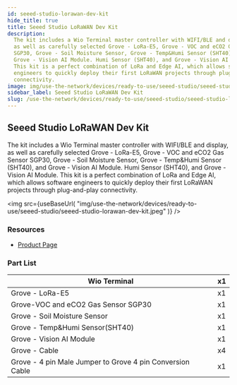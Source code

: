```yaml
---
id: seeed-studio-lorawan-dev-kit
hide_title: true
title: Seeed Studio LoRaWAN Dev Kit
description:
  The kit includes a Wio Terminal master controller with WIFI/BLE and display,
  as well as carefully selected Grove - LoRa-E5, Grove - VOC and eCO2 Gas Sensor
  SGP30, Grove - Soil Moisture Sensor, Grove - Temp&Humi Sensor (SHT40), and
  Grove - Vision AI Module. Humi Sensor (SHT40), and Grove - Vision AI Module.
  This kit is a perfect combination of LoRa and Edge AI, which allows software
  engineers to quickly deploy their first LoRaWAN projects through plug-and-play
  connectivity.
image: img/use-the-network/devices/ready-to-use/seeed-studio/seeed-studio-lorawan-dev-kit.jpeg
sidebar_label: Seeed Studio LoRaWAN Dev Kit
slug: /use-the-network/devices/ready-to-use/seeed-studio/seeed-studio-lorawan-dev-kit
---
```



## Seeed Studio LoRaWAN Dev Kit

The kit includes a Wio Terminal master controller with WIFI/BLE and display, as
well as carefully selected Grove - LoRa-E5, Grove - VOC and eCO2 Gas Sensor
SGP30, Grove - Soil Moisture Sensor, Grove - Temp&Humi Sensor (SHT40), and
Grove - Vision AI Module. Humi Sensor (SHT40), and Grove - Vision AI Module.
This kit is a perfect combination of LoRa and Edge AI, which allows software
engineers to quickly deploy their first LoRaWAN projects through plug-and-play
connectivity.

<img
  src={useBaseUrl(
    "img/use-the-network/devices/ready-to-use/seeed-studio/seeed-studio-lorawan-dev-kit.jpeg"
  )}
/>

### Resources

- [Product Page](https://www.seeedstudio.com/Seeed-Studio-LoRaWAN-Dev-Kit-p-5370.html)

### Part List

| Wio Terminal                                              | x1  |
| --------------------------------------------------------- | --- |
| Grove - LoRa-E5                                           | x1  |
| Grove-VOC and eCO2 Gas Sensor SGP30                       | x1  |
| Grove - Soil Moisture Sensor                              | x1  |
| Grove - Temp&Humi Sensor(SHT40)                           | x1  |
| Grove - Vision AI Module                                  | x1  |
| Grove - Cable                                             | x4  |
| Grove - 4 pin Male Jumper to Grove 4 pin Conversion Cable | x1  |
